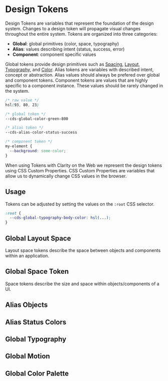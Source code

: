 
<Meta title="Foundation/Design Tokens" />

# Design Tokens

Design Tokens are variables that represent the foundation of the design system.
Changes to a design token will propagate visual changes throughout the entire system.
Tokens are organized into three categories:

- **Global**: global primitives (color, space, typography)
- **Alias**: values describing intent (status, success, error)
- **Component**: component specific values

Global tokens provide design primitives such as [Spacing](./?path=/docs/foundation-spacing-getting-started--page),
[Layout](./?path=/docs/experimental-layout-get-started--page), [Typography](./?path=/docs/experimental-typography-getting-started--page),
and [Color](./?path=/docs/experimental-color-getting-started--page). Alias tokens
are variables with described intent, concept or abstraction. Alias values should
always be prefered over global and component tokens. Component tokens are values
that are highly specific to a component instance. These values should be rarely
changed in the system.

```css
/* raw value */
hsl(93, 80, 23)

/* global token */
--cds-global-color-green-800 

/* alias token */
--cds-alias-color-status-success

/* component token */
my-element {
  --background: some-color;
}
```

When using Tokens with Clarity on the Web we represent the design tokens using
CSS Custom Properties. CSS Custom Properties are variables that allow us to
dynamically change CSS values in the browser.

## Usage

Tokens can be adjusted by setting the values on the `:root` CSS selector.

```css
:root {
  --cds-global-typography-body-color: hsl(...);
}
```

## Global Layout Space

Layout space tokens describe the space between objects and components within an application.

<Story id="stories-design-tokens--layout-spacing" />

## Global Space Token

Space tokens describe the size and space within objects/components of a UI.

<Story id="stories-design-tokens--spacing" />

## Alias Objects

<Story id="stories-design-tokens--objects" />

## Alias Status Colors

<Story id="stories-design-tokens--status-color" />

## Global Typography

<Story id="stories-design-tokens--typography" />

## Global Motion

<Story id="stories-design-tokens--animation-duration" />

<Story id="stories-design-tokens--animation-easing" />

## Global Color Palette

<Story id="stories-design-tokens--color" />
